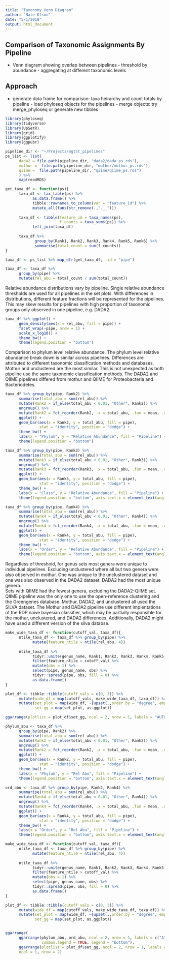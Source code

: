 ```yaml
---
title: "Taxonomy Venn Diagram"
author: "Nate Olson"
date: "5/1/2018"
output: html_document
---
```


## Comparison of Taxonomic Assignments By Pipeline
- Venn diagram showing overlap between pipelines
      - threshold by abundance 
      - aggregating at different taxonomic levels 

## Approach 
- generate data frame for comparison: taxa heirarchy and count totals by pipeline 
      - load phyloseq objects for the pipelines 
      - merge objects: try merge_phyloseq or generate new tibbles 

```r
library(phyloseq)
library(tidyverse)
library(UpSetR)
library(grid)
library(ggplotify)
library(ggpubr)

pipeline_dir <- "~/Projects/mgtst_pipelines"
ps_list <- list(
      dada2 = file.path(pipeline_dir, "dada2/dada_ps.rds"),
      mothur =  file.path(pipeline_dir, "mothur/mothur_ps.rds"),
      qiime =  file.path(pipeline_dir, "qiime/qiime_ps.rds")
      ) %>% 
      map(readRDS)
```


```r
get_taxa_df <- function(ps){
      taxa_df <- tax_table(ps) %>% 
            as.data.frame() %>%
            tibble::rownames_to_column(var = "feature_id") %>% 
            mutate_all(funs(str_remove(.,".__")))
      
      taxa_df <- tibble(feature_id = taxa_names(ps), 
                        f_counts = taxa_sums(ps)) %>% 
            left_join(taxa_df) 
      
      taxa_df %>% 
             group_by(Rank1, Rank2, Rank3, Rank4, Rank5, Rank6) %>% 
             summarise(total_count = sum(f_counts))
}

taxa_df <- ps_list %>% map_dfr(get_taxa_df, .id = "pipe")

taxa_df <- taxa_df %>% 
      group_by(pipe) %>% 
      mutate(rel_abu = total_count / sum(total_count))
```
Relative abundance distributions vary by pipeline. 
Single relative abundance thresholds are used for all pipelines in the set plots. 
With differences in  distributions, different feature fractions will be represented for the pipelines. 
This may skew results for pipelines with high proportion of taxonomic groups only observed in one pipeline, e.g. DADA2. 

```r
taxa_df %>% ggplot() + 
      geom_density(aes(x = rel_abu, fill = pipe)) + 
      facet_wrap(~pipe, nrow = 1) + 
      scale_x_log10() + 
      theme_bw() + 
      theme(legend.position = "bottom")
```
Comparison to phylum level relative abundance. 
The phylum level relative abundance break down is similar across pipelines. 
Differences are attributed to different taxonomic classification methods and databases. 
Mothur and unclustered are the most similar.
This is not unexpected as both pipeline use the same taxonomic classification methods. 
The DADA2 and QIIME pipelines differed from mothur and QIIME for Proteobacteria and Bacteriodetes. 


```r
taxa_df %>% group_by(pipe, Rank2) %>% 
      summarise(total_abu = sum(rel_abu)) %>% 
      mutate(Rank2 = if_else(total_abu < 0.01, "Other", Rank2)) %>% 
      ungroup() %>% 
      mutate(Rank2 = fct_reorder(Rank2, .x = total_abu, .fun = mean, .desc = TRUE)) %>% 
      ggplot() +
      geom_bar(aes(x = Rank2, y = total_abu, fill = pipe),
               stat = "identity", position = "dodge") +
      theme_bw() + 
      labs(x = "Phylum", y = "Relative Abundance", fill = "Pipeline") + 
      theme(legend.position = "bottom")
```



```r
taxa_df %>% group_by(pipe, Rank3) %>% 
      summarise(total_abu = sum(rel_abu)) %>% 
      mutate(Rank3 = if_else(total_abu < 0.01, "Other", Rank3)) %>% 
      ungroup() %>% 
      mutate(Rank3 = fct_reorder(Rank3, .x = total_abu, .fun = mean, .desc = TRUE)) %>% 
      ggplot() +
      geom_bar(aes(x = Rank3, y = total_abu, fill = pipe),
               stat = "identity", position = "dodge") +
      theme_bw() + 
      labs(x = "Class", y = "Relative Abundance", fill = "Pipeline") + 
      theme(legend.position = "bottom", axis.text.x = element_text(angle = -25, hjust = 0))
```

```r
taxa_df %>% group_by(pipe, Rank4) %>% 
      summarise(total_abu = sum(rel_abu)) %>% 
      mutate(Rank4 = if_else(total_abu < 0.01, "Other", Rank4)) %>% 
      ungroup() %>% 
      mutate(Rank4 = fct_reorder(Rank4, .x = total_abu, .fun = mean, .desc = TRUE)) %>% 
      ggplot() +
      geom_bar(aes(x = Rank4, y = total_abu, fill = pipe),
               stat = "identity", position = "dodge") +
      theme_bw() + 
      labs(x = "Order", y = "Relative Abundance", fill = "Pipeline") + 
      theme(legend.position = "bottom", axis.text.x = element_text(angle = -25, hjust = 0))
```


Regardless of threshold, for genus sets most genera were unique to individual pipelines. 
Excluding unclustered where all but two genera were also observed in mothur. 
One was unique to the unclustered dataset and one was also observed in the DADA2 dataset. 
DADA2 had the most unique genera.  
Sets with QIIME had the fewest genera, excluding the DADA2-QIIME set. 
QIIME pipeline was the only one to use the open-reference clustering and the Greengenes database. 
Mothur, DADA2, and unclustered all used the SILVA dataset. 
The Mothur and DADA2 pipeline use different implentations of the RDP naive bayesian classifier, which may be partially responsible for the mothur, unclustered, and DADA2 differences. 
Additionally, DADA2 might have used a different version of the silva databse.

```r
make_wide_taxa_df <- function(cutoff_val, taxa_df){
      ntile_taxa_df <- taxa_df %>% group_by(pipe) %>% 
            mutate(feature_ntile = ntile(rel_abu, 4))
      
      ntile_taxa_df %>%
            tidyr::unite(genus_name, Rank1, Rank2, Rank3, Rank4, Rank5, Rank6, sep = "-") %>%
            filter(feature_ntile > cutoff_val) %>%
            mutate(obs = 1) %>%
            select(pipe, genus_name, obs) %>%
            tidyr::spread(pipe, obs, fill = 0) %>%
            as.data.frame()
}

plot_df <- tibble::tibble(cutoff_vals = c(0, 3)) %>% 
      mutate(wide_df = map(cutoff_vals, make_wide_taxa_df, taxa_df)) %>% 
      mutate(set_plot = map(wide_df, ~{upset(.,order.by = "degree", empty.intersections = TRUE)}),
             set_gg = map(set_plot, as.ggplot))
```

```r
ggarrange(plotlist = plot_df$set_gg, ncol = 2, nrow = 1, labels = "AUTO")
```


```r
phylum_abu <- taxa_df %>% 
      group_by(pipe, Rank2) %>% 
      summarise(total_abu = sum(rel_abu)) %>% 
      mutate(Rank2 = if_else(total_abu < 0.01, "Other", Rank2)) %>% 
      ungroup() %>% 
      mutate(Rank2 = fct_reorder(Rank2, .x = total_abu, .fun = mean, .desc = TRUE)) %>% 
      ggplot() +
      geom_bar(aes(x = Rank2, y = total_abu, fill = pipe),
               stat = "identity", position = "dodge") +
      theme_bw() + 
      labs(x = "Phylum", y = "Rel Abu", fill = "Pipeline") + 
      theme(legend.position = "bottom", axis.text.x = element_text(angle = -25, hjust = 0))

ord_abu <- taxa_df %>% group_by(pipe, Rank2, Rank4) %>% 
      summarise(total_abu = sum(rel_abu)) %>% 
      mutate(Rank4 = if_else(total_abu < 0.01, "Other", Rank4)) %>%
      ungroup() %>% 
      mutate(Rank4 = fct_reorder(Rank4, .x = total_abu, .fun = mean, .desc = TRUE)) %>% 
      ggplot() +
      geom_bar(aes(x = Rank4, y = total_abu, fill = pipe),
               stat = "identity", position = "dodge") +
      theme_bw() + 
      labs(x = "Order", y = "Rel Abu", fill = "Pipeline") + 
      theme(legend.position = "bottom", axis.text.x = element_text(angle = -25, hjust = 0))

make_wide_taxa_df <- function(cutoff_val, taxa_df){
      ntile_taxa_df <- taxa_df %>% group_by(pipe) %>% 
            mutate(feature_ntile = ntile(rel_abu, 4))
      
      ntile_taxa_df %>%
            tidyr::unite(genus_name, Rank1, Rank2, Rank3, Rank4, Rank5, Rank6, sep = "-") %>%
            filter(feature_ntile > cutoff_val) %>%
            mutate(obs = 1) %>%
            select(pipe, genus_name, obs) %>%
            tidyr::spread(pipe, obs, fill = 0) %>%
            as.data.frame()
}

plot_df <- tibble::tibble(cutoff_vals = c(0, 3)) %>% 
      mutate(wide_df = map(cutoff_vals, make_wide_taxa_df, taxa_df)) %>% 
      mutate(set_plot = map(wide_df, ~{upset(.,order.by = "degree", empty.intersections = TRUE)}),
             set_gg = map(set_plot, as.ggplot))


ggarrange(
      ggarrange(phylum_abu, ord_abu, ncol = 2, nrow = 1, labels = c("A","B"), 
                common.legend = TRUE, legend = "bottom"),
      ggarrange(plotlist = plot_df$set_gg, ncol = 2, nrow = 1, labels = c("C","D")),
      ncol = 1, nrow = 2)
```

